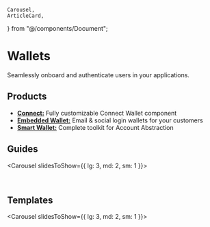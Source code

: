 	Carousel,
	ArticleCard,
} from "@/components/Document";

# Wallets

Seamlessly onboard and authenticate users in your applications. 

## Products

- [**Connect:**](/wallets/connect) Fully customizable Connect Wallet component
- [**Embedded Wallet:**](/wallets/embedded-wallet/overview) Email & social login wallets for your customers
- [**Smart Wallet:**](/wallets/smart-wallet) Complete toolkit for Account Abstraction

## Guides

<Carousel slidesToShow={{
	lg: 3,
	md: 2,
	sm: 1
}}>

<ArticleCard
	title="Get Started with Connect"
	description="Learn how to add a Connect Wallet component into your app."
	href="/wallets/connect/connect-get-started"
	image={testImage}
/>

<ArticleCard
	title="Custom Connect Wallet experience"
	description="Learn how to create a custom wallet connection experience."
	href="/wallets/connect/custom-get-started"
	image={testImage}
/>

<ArticleCard
	title="Integrate Auth with Supabase"
	description="Learn how to integrate Auth with Supabase."
	href="/wallets/auth/integrations/supabase"
	image={testImage}
/>

</Carousel>

<br />

## Templates

<Carousel slidesToShow={{
	lg: 3,
	md: 2,
	sm: 1
}}>

<ArticleCard
	title="Auth with Fiber"
	description="Enable wallet-based login using Auth (SIWE) and Fiber."
	href="https://github.com/thirdweb-example/thirdweb-auth-fiber"
	image={testImage}
/>

<ArticleCard
	title="Auth with Next"
	description="Create wallet-based login using Auth (SIWE) and Next."
	href="https://github.com/thirdweb-example/thirdweb-auth-next"
	image={testImage}
/>

<ArticleCard
	title="Web3 Flight"
	description="Create a boarding pass experience using Smart Wallets"
	href="https://github.com/thirdweb-example/web3flight"
	image={testImage}
/>

<ArticleCard
	title="Embedded Smart Wallet"
	description="Create an embedded wallet as the personal wallet for a smart wallet"
	href="https://github.com/thirdweb-example/embedded-smart-wallet"
	image={testImage}
/>

</Carousel>

<br />
